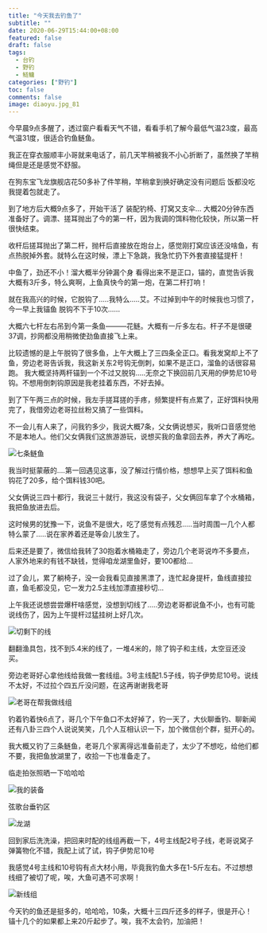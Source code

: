 ```yaml
---
title: "今天我去钓鱼了"
subtitle: ""
date: 2020-06-29T15:44:00+08:00
featured: false
draft: false
tags:
  - 台钓
  - 野钓
  - 鲢鳙
categories: ["野钓"]
toc: false
comments: false
image: diaoyu.jpg_81
---
```


今早晨9点多醒了，透过窗户看看天气不错，看看手机了解今最低气温23度，最高气温31度，很适合钓鱼鲢鱼。

我正在穿衣服顺丰小哥就来电话了，前几天竿稍被我不小心折断了，虽然换了竿稍绳但是还是感觉不舒服。

在狗东宝飞龙旗舰店花50多补了件竿稍，竿稍拿到换好确定没有问题后 饭都没吃我提着包就走了。

到了地方后大概9点多了，开始干活了 装配钓椅、打窝又支伞...
大概20分钟东西准备好了。调漂、搓耳抛出了今的第一杆，因为我调的饵料物化较快，所以第一杆很快结束。

收杆后搓耳抛出了第二杆，抛杆后直接放在炮台上，感觉刚打窝应该还没啥鱼，有点热脱掉外套。就特么在这时候，漂上下急跳，我急忙扔下外套直接猛提杆！

中鱼了，劲还不小！溜大概半分钟漏个身 看得出来不是正口，锚的，直觉告诉我大概有3斤多，特么爽啊，上鱼真快今的第一炮，在第二杆打响！

就在我高兴的时候，它脱钩了.....我特么.....艾。不过掉到中午的时候我也习惯了，今一早上我锚鱼 脱钩不下于10次......

大概六七杆左右吊到今第一条鱼———花鲢。大概有一斤多左右。杆子不是很硬37调，抄网都没用稍微使劲鱼直接飞上来。

比较遗憾的是上午脱钩了很多鱼，上午大概上了三四条全正口。看我发窝却上不了鱼，旁边老哥告诉我，我这新关东2号钩无倒刺，如果不是正口，溜鱼的话很容易跑。
我大概坚持两杆锚到一个不过又脱钩.....无奈之下换回前几天用的伊势尼10号钩。不想用倒刺钩原因是我老挂着东西，不好去掉。

到了下午两三点的时候，我左手搓耳搓的手疼，频繁提杆有点累了，正好饵料快用完了，我借旁边老哥拉丝粉又搞了一些饵料。

不一会儿有人来了，问我钓多少，我说大概7条，父女俩说想买，我听口音感觉他不是本地人。他们父女俩我们这旅游游玩，说想买我的鱼拿回去养，养大了再吃。

<Img src="sevenfish.png" alt="七条鲢鱼" />

我当时挺蒙蔽的....第一回遇见这事，没了解过行情价格，想想早上买了饵料和鱼钩花了20多，给个饵料钱30吧。

父女俩说三四十都行，我说三十就行，我这没有袋子，父女俩回车拿了个水桶箱，我把鱼放进去后。

这时候男的犹豫一下，说鱼不是很大，吃了感觉有点残忍.....当时周围一几个人都特么蒙了.....说在家养着还是等会儿放生了。

后来还是要了，微信给我转了30抱着水桶箱走了，旁边几个老哥说咋不多要点，人家外地来的有钱不缺钱，觉得咱龙湖里鱼好，要100都给...

过了会儿，累了躺椅子，没一会我看见直接黑漂了，连忙起身提杆，鱼线直接拉直，鱼毛都没见，它一发力2.5主线加漂直接秒切...

上午我还说想尝尝爆杆啥感觉，没想到切线了.....旁边老哥都说鱼不小，也有可能说线伤了，因为上午提杆过猛挂树上好几次。

<Img src="tangent.png" alt="切剩下的线" />

翻翻渔具包，找不到5.4米的线了，一堆4米的，除了钩子和主线，太空豆还没买。

旁边老哥好心拿他线给我做一套线组。3号主线配1.5子线，钩子伊势尼10号。说线不太好，不过拉个四五斤没问题，在这再谢谢我老哥

<Img src="doawireset.png" alt="老哥在帮我做线组" />

钓着钓着快6点了，哥几个下午鱼口不太好掉了，钓一天了，大伙聊垂钓、聊新闻还有八卦三四个人说说笑笑，几个人互相认识一下，加个微信创个群，挺开心的。

我大概又钓了三条鲢鱼，老哥几个家离得远准备前走了，太少了不想吃，给他们都不要，我把鱼放湖里了，收拾一下也准备走了。

临走拍张照晒一下哈哈哈

<Img src="mygear.png" alt="我的装备" />

弦歌台垂钓区

<Img src="landscape.png" alt="龙湖" />

回到家后洗洗澡，把回来时配的线组再截一下，4号主线配2号子线，老哥说窝子弹簧物化不错，我配上试了试，钩子伊势尼10号

我感觉4号主线和10号钩有点大材小用，毕竟我钓鱼大多在1-5斤左右。不过想想线细了被切了呢，唉，大鱼可遇不可求啊！

<Img src="newlinegroup.png" alt="新线组" />

今天钓的鱼还是挺多的，哈哈哈，10条，大概十三四斤还多的样子，很是开心！
锚十几个的如果都上来20斤起步了。唉，我不太会钓，加油把！